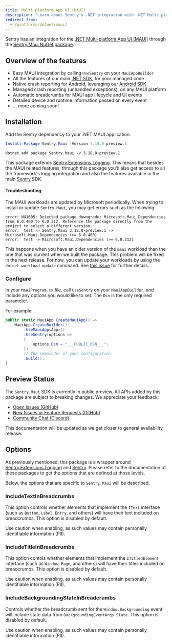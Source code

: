 ```yaml
---
title: Multi-platform App UI (MAUI)
description: "Learn about Sentry's .NET integration with .NET Multi-platform App UI (MAUI)."
redirect_from:
  - /platforms/dotnet/maui/
---
```


Sentry has an integration for the [.NET Multi-platform App UI (MAUI)](https://dotnet.microsoft.com/apps/maui) through the [Sentry.Maui NuGet package](https://www.nuget.org/packages/Sentry.Maui).

## Overview of the features

- Easy MAUI integration by calling `UseSentry` on your `MauiAppBuilder`
- All the features of our main [.NET SDK](/platforms/dotnet), for your managed code
- Native crash reporting for Android, leveraging our [Android SDK](/platforms/android)
- Managed crash reporting (unhandled exceptions), on any MAUI platform
- Automatic breadcrumbs for MAUI app lifecycle and UI events
- Detailed device and runtime information passed on every event
- ... more coming soon!

## Installation

Add the Sentry dependency to your .NET MAUI application:

```powershell {tabTitle:Package Manager}
Install-Package Sentry.Maui -Version 3.18.0-preview.1
```

```shell {tabTitle:.NET Core CLI}
dotnet add package Sentry.Maui -v 3.18.0-preview.1
```

This package extends [Sentry.Extensions.Logging](/platforms/dotnet/guides/extensions-logging/). This means that besides the MAUI related features, through this package you'll also get access to all the framework's logging integration and also the features available in the main [Sentry](/platforms/dotnet/) SDK.

<Note>

#### Troubleshooting

The MAUI workloads are updated by Microsoft periodically. When trying to install or update `Sentry.Maui`, you may get errors such as the following:

```
error: NU1605: Detected package downgrade: Microsoft.Maui.Dependencies from 6.0.400 to 6.0.312. Reference the package directly from the project to select a different version.
error:  test -> Sentry.Maui 3.18.0-preview.1 -> Microsoft.Maui.Dependencies (>= 6.0.400)
error:  test -> Microsoft.Maui.Dependencies (>= 6.0.312)
```

This happens when you have an older version of the `maui` workload than the one that was current when we built the package.
This problem will be fixed in the next release.  For now, you can update your workloads by using the `dotnet workload update` command.  See [this issue](https://github.com/getsentry/sentry-dotnet/issues/1724) for further details.

</Note>

### Configure

In your `MauiProgram.cs` file, call `UseSentry` on your `MauiAppBuilder`, and include any options you would like to set.  The `Dsn` is the only required parameter.

For example:

```csharp
public static MauiApp CreateMauiApp() =>
    MauiApp.CreateBuilder()
        .UseMauiApp<App>()
        .UseSentry(options =>
        {
            options.Dsn = "___PUBLIC_DSN___";
        })
        // The remainder of your configuration
        .Build();
}
```

## Preview Status

The `Sentry.Maui` SDK is currently in public preview.  All APIs added by this package are subject to breaking changes.  We appreciate your feedback:

- [Open Issues (GitHub)](https://github.com/getsentry/sentry-dotnet/issues?q=is%3Aissue+is%3Aopen+label%3AMAUI)
- [New Issues or Feature Requests (GitHub)](https://github.com/getsentry/sentry-dotnet/issues/new/choose)
- [Community Chat (Discord)](https://discord.com/channels/621778831602221064/621783515423440927)

This documentation will be updated as we get closer to general availability release.

## Options

As previously mentioned, this package is a wrapper around [Sentry.Extensions.Logging](/platforms/dotnet/guides/extensions-logging/) and [Sentry](/platforms/dotnet/). Please refer to the documentation of these packages to get the options that are defined at those levels.

Below, the options that are specific to `Sentry.Maui` will be described.

### IncludeTextInBreadcrumbs

This option controls whether elements that implement the `IText` interface (such as `Button`, `Label`, `Entry`, and others) will have their text included on breadcrumbs.  This option is disabled by default.

<Alert level="warning">

Use caution when enabling, as such values may contain personally identifiable information (PII).

</Alert>

### IncludeTitleInBreadcrumbs

This option contols whether elements that implement the `ITitledElement` interface (such as `Window`, `Page`, and others) will have their titles included on breadcrumbs.  This option is disabled by default.

<Alert level="warning">

Use caution when enabling, as such values may contain personally identifiable information (PII).

</Alert>

### IncludeBackgroundingStateInBreadcrumbs

Controls whether the breadcrumb sent for the `Window.Backgrounding` event will include state data from `BackgroundingEventArgs.State`.  This option is disabled by default.

<Alert level="warning">

Use caution when enabling, as such values may contain personally identifiable information (PII).

</Alert>
